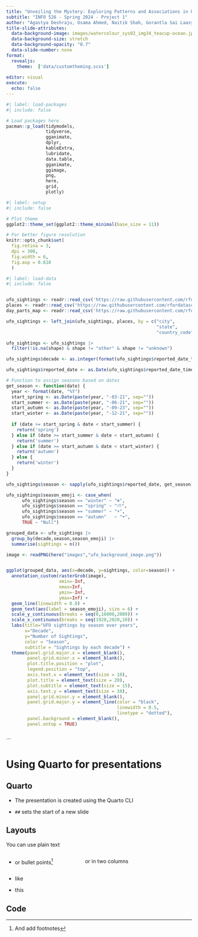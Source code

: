 ---
title: "Unveiling the Mystery: Exploring Patterns and Associations in UFO Sightings Data"
subtitle: "INFO 526 - Spring 2024 - Project 1"
author: "Agastya Deshraju, Usama Ahmed, Naitik Shah, Gorantla Sai Laasya, Divya Dhole, Lakshmi Anchula"
title-slide-attributes:
  data-background-image: images/watercolour_sys02_img34_teacup-ocean.jpg
  data-background-size: stretch
  data-background-opacity: "0.7"
  data-slide-number: none
format:
  revealjs:
    theme:  ['data/customtheming.scss']
  
editor: visual
execute:
  echo: false
---

```{r}
#| label: load-packages
#| include: false

# Load packages here
pacman::p_load(tidymodels,
               tidyverse,
               gganimate,
               dplyr,
               kableExtra,
               lubridate,
               data.table,
               gganimate,
               ggimage,
               png,
               here,
               grid,
               plotly)
```

```{r}
#| label: setup
#| include: false

# Plot theme
ggplot2::theme_set(ggplot2::theme_minimal(base_size = 11))

# For better figure resolution
knitr::opts_chunk$set(
  fig.retina = 3, 
  dpi = 300, 
  fig.width = 6, 
  fig.asp = 0.618 
  )
```

```{r, echo = FALSE, warning = FALSE, message = FALSE}
#| label: load-data
#| include: false


ufo_sightings <- readr::read_csv('https://raw.githubusercontent.com/rfordatascience/tidytuesday/master/data/2023/2023-06-20/ufo_sightings.csv')
places <- readr::read_csv('https://raw.githubusercontent.com/rfordatascience/tidytuesday/master/data/2023/2023-06-20/places.csv')
day_parts_map <- readr::read_csv('https://raw.githubusercontent.com/rfordatascience/tidytuesday/master/data/2023/2023-06-20/day_parts_map.csv')

```



```{r, dev='ragg_png'}

ufo_sightings <- left_join(ufo_sightings, places, by = c("city", 
                                                         "state",
                                                         "country_code"))

ufo_sightings <- ufo_sightings |> 
  filter(!is.na(shape) & shape != "other" & shape != "unknown")

ufo_sightings$decade <- as.integer(format(ufo_sightings$reported_date_time_utc, "%Y")) - as.integer(format(ufo_sightings$reported_date_time_utc, "%Y")) %% 10

ufo_sightings$reported_date <- as.Date(ufo_sightings$reported_date_time, format="%Y-%m-%dT%H:%M:%SZ")

# Function to assign seasons based on dates
get_season <- function(date) {
  year <- format(date, "%Y")
  start_spring <- as.Date(paste(year, "-03-21", sep=""))
  start_summer <- as.Date(paste(year, "-06-21", sep=""))
  start_autumn <- as.Date(paste(year, "-09-23", sep=""))
  start_winter <- as.Date(paste(year, "-12-21", sep=""))
  
  if (date >= start_spring & date < start_summer) {
    return('spring')
  } else if (date >= start_summer & date < start_autumn) {
    return('summer')
  } else if (date >= start_autumn & date < start_winter) {
    return('autumn')
  } else {
    return('winter')
  }
}

ufo_sightings$season <- sapply(ufo_sightings$reported_date, get_season)

ufo_sightings$season_emoji <- case_when(
      ufo_sightings$season == "winter" ~ "❄️",
      ufo_sightings$season == "spring" ~ "⛅️️",
      ufo_sightings$season == "summer" ~ "☀️",
      ufo_sightings$season == "autumn"   ~ "☂️",
      TRUE ~ "Null")

grouped_data <- ufo_sightings |>
  group_by(decade,season,season_emoji) |>
  summarise(sightings = n())

image <- readPNG(here("images","ufo_background_image.png"))


ggplot(grouped_data, aes(x=decade, y=sightings, color=season)) +
  annotation_custom(rasterGrob(image),
                    xmin=-Inf,
                    xmax=Inf,
                    ymin=-Inf,
                    ymax=Inf) +
  geom_line(linewidth = 0.8) +
  geom_text(aes(label = season_emoji), size = 6) +
  scale_y_continuous(breaks = seq(0,16000,2000)) +
  scale_x_continuous(breaks = seq(1920,2020,10)) +
  labs(title="UFO sightings by season over years",
       x="Decade",
       y="Number of Sightings",
       color = "Season",
       subtitle = "Sightings by each decade") +
  theme(panel.grid.major.x = element_blank(),
        panel.grid.minor.x = element_blank(),
        plot.title.position = "plot",
        legend.position = "top",
        axis.text.x = element_text(size = 10),
        plot.title = element_text(size = 20),
        plot.subtitle = element_text(size = 15),
        axis.text.y = element_text(size = 10),
        panel.grid.minor.y = element_blank(),
        panel.grid.major.y = element_line(color = "black",
                                          linewidth = 0.5,
                                          linetype = "dotted"),
        panel.background = element_blank(), 
        panel.ontop = TRUE) 



```

``` 













# Using Quarto for presentations

## Quarto

-   The presentation is created using the Quarto CLI

-   `##` sets the start of a new slide

## Layouts

You can use plain text

::: columns
::: {.column width="40%"}
-   or bullet points[^1]
:::

::: {.column width="60%"}
or in two columns
:::
:::

[^1]: And add footnotes

-   like

-   this

## Code

<!-- ```{r, echo=FALSE} -->

<!-- model <- lm(mpg ~ speed, data = mtcars)  -->

<!-- model |> tidy() -->

<!-- model |> glance() -->

<!-- ``` -->

<!-- ## Plots -->

<!-- ```{r} -->
<!-- penguins |> -->
<!--   mutate(species = ifelse(species == "Adelie", "Adelie", "Other")) |> -->
<!--   ggplot(aes(x = flipper_length_mm, y = body_mass_g, color = species)) + -->
<!--   geom_point() -->
<!-- ``` -->

<!-- ## Plot and text -->

<!-- ::: columns -->
<!-- ::: {.column width="50%"} -->
<!-- -   Some text -->

<!-- -   goes here -->
<!-- ::: -->

<!-- ::: {.column width="50%"} -->
<!-- ```{r, warning=FALSE, fig.width=5.5} -->
<!-- penguins |> -->
<!--   ggplot(aes(x = bill_length_mm, y = species, color = species)) + -->
<!--   geom_boxplot(linewidth = 0.75, -->
<!--                outlier.size = 2.5) + -->
<!--   theme_minimal(base_size = 15) + -->
<!--   theme(legend.key.size = unit(0.8, "cm")) -->
<!-- ``` -->
<!-- ::: -->
<!-- ::: -->

<!-- # A new section... -->

<!-- ## Tables -->

<!-- If you want to generate a table, make sure it is in the HTML format (instead of Markdown or other formats), e.g., -->

<!-- ```{r} -->
<!-- penguins |>  -->
<!--   head() |> -->
<!--   kableExtra::kable() |> -->
<!--   kableExtra::kable_styling() -->
<!-- ``` -->

<!-- ## Images -->

<!-- ![Image credit: Danielle Navarro, Percolate.](images/watercolour_sys02_img34_teacup-ocean.png){fig-align="center" width="500"} -->

<!-- ## Math Expressions {.smaller} -->

<!-- You can write LaTeX math expressions inside a pair of dollar signs, e.g. \$\\alpha+\\beta\$ renders $\alpha + \beta$. You can use the display style with double dollar signs: -->

<!-- ```          -->
<!-- $$\bar{X}=\frac{1}{n}\sum_{i=1}^nX_i$$ -->
<!-- ``` -->

<!-- $$ -->
<!-- \bar{X}=\frac{1}{n}\sum_{i=1}^nX_i -->
<!-- $$ -->

<!-- Limitations: -->

<!-- 1.  The source code of a LaTeX math expression must be in one line, unless it is inside a pair of double dollar signs, in which case the starting `$$` must appear in the very beginning of a line, followed immediately by a non-space character, and the ending `$$` must be at the end of a line, led by a non-space character; -->

<!-- 2.  There should not be spaces after the opening `$` or before the closing `$`. -->

<!-- # Wrap up -->

<!-- ## Feeling adventurous? -->

<!-- -   You are welcomed to use the default styling of the slides. In fact, that's what I expect majority of you will do. You will differentiate yourself with the content of your presentation. -->

<!-- -   But some of you might want to play around with slide styling. Some solutions for this can be found at https://quarto.org/docs/presentations/revealjs. -->

